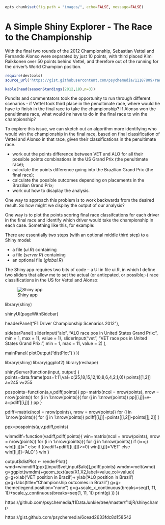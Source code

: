 ```r
opts_chunk$set(fig.path = "images/", echo=FALSE, message=FALSE)
```
A Simple Shiny Explorer - The Race to the Championship
========================================================

With the final two rounds of the 2012 Championship, Sebastian Vettel and Fernando Alonso were separated by just 10 points, with third placed Kimi Raikkonen over 50 points behind Vettel, and therefore out of the running for the driver's World Champion position.

```r
require(devtools)
source_url('https://gist.githubusercontent.com/psychemedia/11187809/raw/ergastR-core.R')

kable(head(seasonStandings(2012,18),n=3))
```

Pundits and commentators took the opportunity to run through different scenarios - if Vettel took third place in the penultimate race, where would he have to finish in the final race to take the championship? If Alonso won the penultimate race, what would *he* have to do in the final race to win the championship?

To explore this issue, we can sketch out an algorithm more identifying who would win the championship in the final race, based on final classification of Vettel and Alonso in that race, given their classifications in the penultimate race.

* work out the points difference between VET and ALO for all their possible points combinations in the US Grand Prix (the penultimate race);
* calculate the points difference going into the Brazilian Grand Prix (the final race);
* calculate the possible outcomes depending on placements in the Brazilian Grand Prix;
* work out how to disaplay the analysis.

One way to approach this problem is to work backwards from the desired result. So how might we display the output of our analysis?

One way is to plot the points scoring final race classifcations for each driver in the final race and identify which driver would take the championship in each case. Something like this, for example:



There are essentially two steps (with an optional middle third step) to a Shiny model:

- a file (*ui.R*) containing  
- a file (*server.R*) containing
- an optional file (*global.R*) 



The Shiny app requires two bits of code – a UI in file ui.R, in which I define two sliders that allow me to set the actual (or anticpated, or possible;-) race classifications in the US for Vettel and Alonso:

![Shiny app](shiny-f1driverchamp2012.png)

    
    
    
library(shiny)
 
shinyUI(pageWithSidebar(
   
  headerPanel("F1 Driver Championship Scenarios 2012"),
   
  sidebarPanel(
    sliderInput("alo", 
                "ALO race pos in United States Grand Prix:", 
                min = 1, 
                max = 11, 
                value = 1),
    sliderInput("vet", 
                "VET race pos in United States Grand Prix:", 
                min = 1, 
                max = 11, 
                value = 2)
  ),
   
  mainPanel(
    plotOutput("distPlot")
  )
))







library(shiny)
library(ggplot2)
library(reshape)
 
shinyServer(function(input, output) {
  points=data.frame(pos=1:11,val=c(25,18,15,12,10,8,6,4,2,1,0))
  points[[1,2]]
  a=245
  v=255
   
  pospoints=function(a,v,pdiff,points){
    pp=matrix(ncol = nrow(points), nrow = nrow(points))
    for (i in 1:nrow(points)){
      for (j in 1:nrow(points))
        pp[[i,j]]=v-a+pdiff[[i,j]]
    }
    pp
  }
   
  pdiff=matrix(ncol = nrow(points), nrow = nrow(points))
  for (i in 1:nrow(points)){
    for (j in 1:nrow(points))
      pdiff[[i,j]]=points[[i,2]]-points[[j,2]]
  }
   
  ppx=pospoints(a,v,pdiff,points)
   
  winmdiff=function(vadiff,pdiff,points){
    win=matrix(ncol = nrow(points), nrow = nrow(points))
    for (i in 1:nrow(points)){
      for (j in 1:nrow(points))
        if (i==j) win[[i,j]]=''
        else if ((vadiff+pdiff[[i,j]])>=0) win[[i,j]]='VET'
        else win[[i,j]]='ALO'
    }
    win
  }
   
  output$distPlot <- renderPlot({
    wmd=winmdiff(ppx[[input$vet,input$alo]],pdiff,points)
    wmdm=melt(wmd)
    g=ggplot(wmdm)+geom_text(aes(X1,X2,label=value,col=value))
    g=g+xlab('VET position in Brazil')+ ylab('ALO position in Brazil')
    g=g+labs(title="Championship outcomes in Brazil")
    g=g+ theme(legend.position="none")
    g=g+scale_x_continuous(breaks=seq(1, 11, 1))+scale_y_continuous(breaks=seq(1, 11, 1))
    print(g)
  })
})


https://github.com/psychemedia/f1DataJunkie/tree/master/f1djR/shinychamp

https://gist.github.com/psychemedia/6cead2633fdc8d158542
